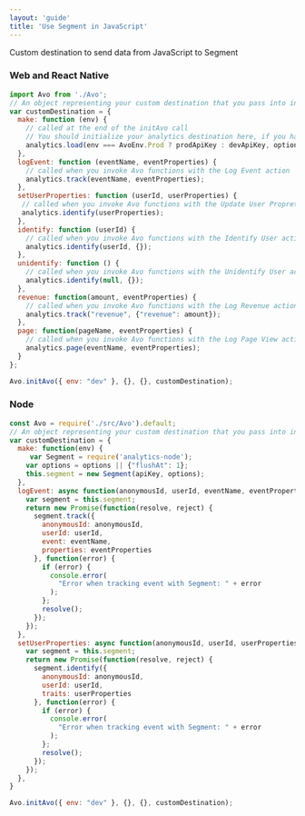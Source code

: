 ```yaml
---
layout: 'guide'
title: 'Use Segment in JavaScript'
---
```


Custom destination to send data from JavaScript to Segment

### Web and React Native

```javascript
import Avo from './Avo';
// An object representing your custom destination that you pass into initAvo()
var customDestination = {
  make: function (env) {
    // called at the end of the initAvo call
    // You should initialize your analytics destination here, if you have not done it before
    analytics.load(env === AvoEnv.Prod ? prodApiKey : devApiKey, options);
  },
  logEvent: function (eventName, eventProperties) {
    // called when you invoke Avo functions with the Log Event action
    analytics.track(eventName, eventProperties);
  },
  setUserProperties: function (userId, userProperties) {
   // called when you invoke Avo functions with the Update User Propreties action
   analytics.identify(userProperties);
  },
  identify: function (userId) {
    // called when you invoke Avo functions with the Identify User action
    analytics.identify(userId, {});
  },
  unidentify: function () {
    // called when you invoke Avo functions with the Unidentify User action
    analytics.identify(null, {});
  },
  revenue: function(amount, eventProperties) {
    // called when you invoke Avo functions with the Log Revenue action
    analytics.track("revenue", {"revenue": amount});
  },
  page: function(pageName, eventProperties) {
    // called when you invoke Avo functions with the Log Page View action
    analytics.page(eventName, eventProperties);
  }
};

Avo.initAvo({ env: "dev" }, {}, {}, customDestination);
```

### Node

```javascript
const Avo = require('./src/Avo').default;
// An object representing your custom destination that you pass into initAvo()
var customDestination = {
  make: function(env) {
     var Segment = require('analytics-node');
    var options = options || {"flushAt": 1};
    this.segment = new Segment(apiKey, options);
  },
  logEvent: async function(anonymousId, userId, eventName, eventProperties) {
    var segment = this.segment;
    return new Promise(function(resolve, reject) {
      segment.track({
        anonymousId: anonymousId,
        userId: userId,
        event: eventName,
        properties: eventProperties
      }, function(error) {
        if (error) {
          console.error(
            "Error when tracking event with Segment: " + error
          );
        };
        resolve();
      });
    });
  },
  setUserProperties: async function(anonymousId, userId, userProperties) {
    var segment = this.segment;
    return new Promise(function(resolve, reject) {
      segment.identify({
        anonymousId: anonymousId,
        userId: userId,
        traits: userProperties
      }, function(error) {
        if (error) {
          console.error(
            "Error when tracking event with Segment: " + error
          );
        };
        resolve();
      });
    });
  },
}

Avo.initAvo({ env: "dev" }, {}, {}, customDestination);
```